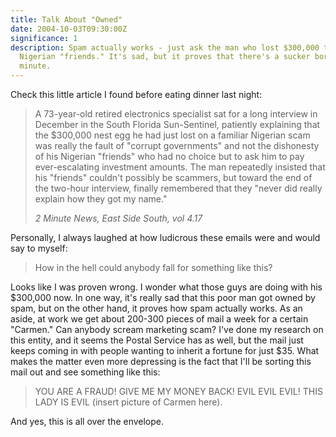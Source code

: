 ```yaml
---
title: Talk About "Owned"
date: 2004-10-03T09:30:00Z
significance: 1
description: Spam actually works - just ask the man who lost $300,000 to his
  Nigerian "friends." It's sad, but it proves that there's a sucker born every
  minute.
---
```


Check this little article I found before eating dinner last night:

> A 73-year-old retired electronics specialist sat for a long interview in December in the South Florida Sun-Sentinel, patiently explaining that the $300,000 nest egg he had just lost on a familiar Nigerian scam was really the fault of "corrupt governments" and not the dishonesty of his Nigerian "friends" who had no choice but to ask him to pay ever-escalating investment amounts. The man repeatedly insisted that his "friends" couldn't possibly be scammers, but toward the end of the two-hour interview, finally remembered that they "never did really explain how they got my name."
>
> <cite>2 Minute News, East Side South, vol 4.17</cite>

Personally, I always laughed at how ludicrous these emails were and would say to myself:

> How in the hell could anybody fall for something like this?

Looks like I was proven wrong. I wonder what those guys are doing with his $300,000 now. In one way, it's really sad that this poor man got owned by spam, but on the other hand, it proves how spam actually works. As an aside, at work we get about 200-300 pieces of mail a week for a certain "Carmen." Can anybody scream marketing scam? I've done my research on this entity, and it seems the Postal Service has as well, but the mail just keeps coming in with people wanting to inherit a fortune for just $35. What makes the matter even more depressing is the fact that I'll be sorting this mail out and see something like this:

> YOU ARE A FRAUD! GIVE ME MY MONEY BACK! EVIL EVIL EVIL! THIS LADY IS EVIL (insert picture of Carmen here).

And yes, this is all over the envelope.
